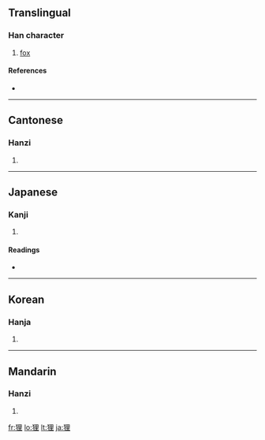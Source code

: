 {{see|貍}}
==Translingual==

===Han character===
{{Han char|rn=94|rad=犬|as=07|sn=10|four=4621<sub>4</sub>|canj=大竹田土 (KHWG)}}

# [[fox]]

====References====
* {{Han ref|kx=0711.290|dkj=20427|dj=1123.270|hdz=21348.110|uh=72F8|ud=29432|bh=AF57|bd=44887}}

----

==Cantonese==

===Hanzi===
{{yue-hanzi|jyut=|y=lei4}}

# {{defn|Cantonese}}

----

==Japanese==

===Kanji===
{{ja-kanji|grade=|rs=犬07}}

# {{defn|Japanese}}

====Readings====
* {{ja-readings|on=[[り]] (ri)|kun=[[たぬき]] (tanuki)}}

----

==Korean==

===Hanja===
{{ko-hanja|hangeul=리>이|eumhun=|rv=ri>i|mr=ri>i|y=li>i}}

# {{defn|Korean}}

----

==Mandarin==

===Hanzi===
{{cmn-hanzi|pin=[[lí]] ([[li2]])|wg=li<sup>2</sup>}}

# {{defn|Mandarin}}

[[fr:狸]]
[[lo:狸]]
[[lt:狸]]
[[ja:狸]]